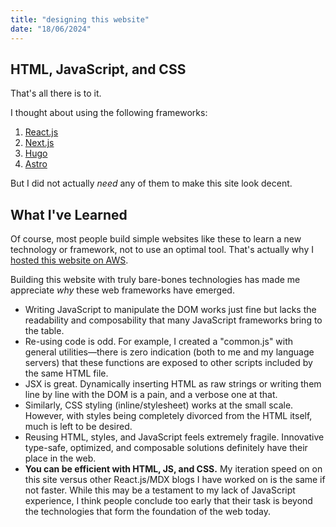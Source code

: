 ```yaml
---
title: "designing this website"
date: "18/06/2024"
---
```


## HTML, JavaScript, and CSS

That's all there is to it.

I thought about using the following frameworks:

1.  [React.js](https://react.dev/)
2.  [Next.js](https://nextjs.org/)
3.  [Hugo](https://gohugo.io/)
4.  [Astro](https://astro.build/)

But I did not actually _need_ any of them to make this site look decent.

## What I've Learned

Of course, most people build simple websites like these to learn a new technology or framework, not to use an optimal tool. That's actually why I [hosted this website on AWS](/posts/software/from-github-pages-to-aws.html).

Building this website with truly bare-bones technologies has made me appreciate _why_ these web frameworks have emerged.

- Writing JavaScript to manipulate the DOM works just fine but lacks the readability and composability that many JavaScript frameworks bring to the table.
- Re-using code is odd. For example, I created a "common.js" with general utilities—there is zero indication (both to me and my language servers) that these functions are exposed to other scripts included by the same HTML file.
- JSX is great. Dynamically inserting HTML as raw strings or writing them line by line with the DOM is a pain, and a verbose one at that.
- Similarly, CSS styling (inline/stylesheet) works at the small scale. However, with styles being completely divorced from the HTML itself, much is left to be desired.
- Reusing HTML, styles, and JavaScript feels extremely fragile. Innovative type-safe, optimized, and composable solutions definitely have their place in the web.
- **You can be efficient with HTML, JS, and CSS.** My iteration speed on on this site versus other React.js/MDX blogs I have worked on is the same if not faster. While this may be a testament to my lack of JavaScript experience, I think people conclude too early that their task is beyond the technologies that form the foundation of the web today.
